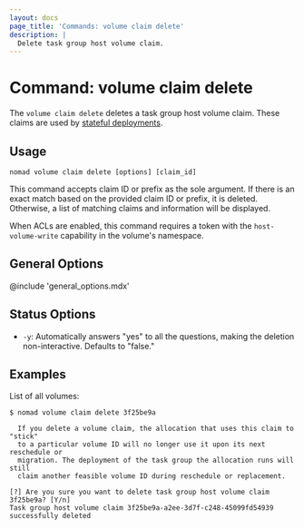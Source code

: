 ```yaml
---
layout: docs
page_title: 'Commands: volume claim delete'
description: |
  Delete task group host volume claim.
---
```


# Command: volume claim delete

The `volume claim delete` deletes a task group host volume claim. These claims
are used by [stateful deployments].

## Usage

```plaintext
nomad volume claim delete [options] [claim_id]
```

This command accepts claim ID or prefix as the sole argument. If there is an
exact match based on the provided claim ID or prefix, it is deleted.  Otherwise,
a list of matching claims and information will be displayed.

When ACLs are enabled, this command requires a token with the `host-volume-write`
capability in the volume's namespace.

## General Options

@include 'general_options.mdx'

## Status Options

- `-y`: Automatically answers "yes" to all the questions, making the deletion
  non-interactive. Defaults to "false."

## Examples

List of all volumes:

```shell-session
$ nomad volume claim delete 3f25be9a

  If you delete a volume claim, the allocation that uses this claim to "stick"
  to a particular volume ID will no longer use it upon its next reschedule or
  migration. The deployment of the task group the allocation runs will still
  claim another feasible volume ID during reschedule or replacement.

[?] Are you sure you want to delete task group host volume claim 3f25be9a? [Y/n]
Task group host volume claim 3f25be9a-a2ee-3d7f-c248-45099fd54939 successfully deleted
```

[stateful deployments]: /nomad/docs/concepts/stateful-deployments
